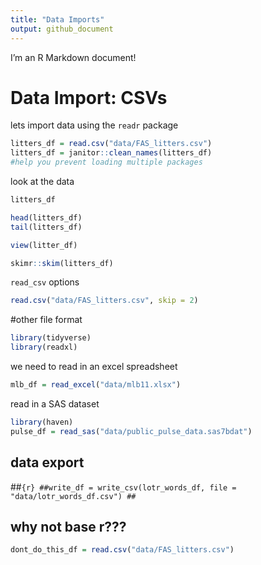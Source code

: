 ```yaml
---
title: "Data Imports"
output: github_document
---
```


I'm an R Markdown document! 

# Data Import: CSVs

lets import data using the `readr` package

```r
litters_df = read.csv("data/FAS_litters.csv")
litters_df = janitor::clean_names(litters_df)
#help you prevent loading multiple packages
```

look at the data

```r
litters_df

head(litters_df)
tail(litters_df)

```

```r
view(litter_df)

skimr::skim(litters_df)

```

`read_csv` options

```r
read.csv("data/FAS_litters.csv", skip = 2)
```

#other file format

```r
library(tidyverse)
library(readxl)
```
we need to read in an excel spreadsheet

```r
mlb_df = read_excel("data/mlb11.xlsx")
```

read in a SAS dataset
```r
library(haven)
pulse_df = read_sas("data/public_pulse_data.sas7bdat")
```

## data export

##```{r}
##write_df = write_csv(lotr_words_df, file = "data/lotr_words_df.csv")
##```

## why not base r???
```r
dont_do_this_df = read.csv("data/FAS_litters.csv")
```